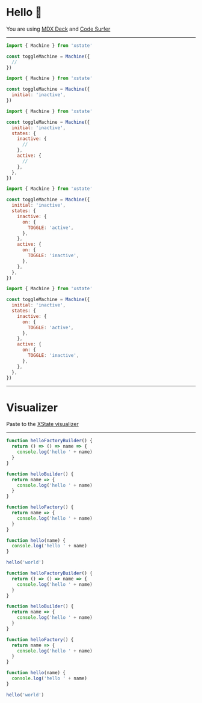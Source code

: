 
# Hello 👋

You are using [MDX Deck](https://github.com/jxnblk/mdx-deck) and [Code Surfer](https://github.com/pomber/code-surfer)

---

<CodeSurferLayout>

```js 1:3,5 title="A simple toggle machine example"
import { Machine } from 'xstate'

const toggleMachine = Machine({
  //
})
```

```js 4:4 subtitle="Initial state"
import { Machine } from 'xstate'

const toggleMachine = Machine({
  initial: 'inactive',
})
```

```js 5:6,8:9,11 subtitle="States"
import { Machine } from 'xstate'

const toggleMachine = Machine({
  initial: 'inactive',
  states: {
    inactive: {
      //
    },
    active: {
      //
    },
  },
})
```

```js 7:9,12:14 subtitle="Events"
import { Machine } from 'xstate'

const toggleMachine = Machine({
  initial: 'inactive',
  states: {
    inactive: {
      on: {
        TOGGLE: 'active',
      },
    },
    active: {
      on: {
        TOGGLE: 'inactive',
      },
    },
  },
})
```

```js 3:17 subtitle="Copy these lines"
import { Machine } from 'xstate'

const toggleMachine = Machine({
  initial: 'inactive',
  states: {
    inactive: {
      on: {
        TOGGLE: 'active',
      },
    },
    active: {
      on: {
        TOGGLE: 'inactive',
      },
    },
  },
})
```

</CodeSurferLayout>

---

# Visualizer

Paste to the <a target="\_blank" href="https://statecharts.github.io/xstate-viz/">XState visualizer</a>

---

<CodeSurferLayout>

```js subtitle="Adding more code so I can show you how the zoom works"
function helloFactoryBuilder() {
  return () => () => name => {
    console.log('hello ' + name)
  }
}

function helloBuilder() {
  return name => {
    console.log('hello ' + name)
  }
}

function helloFactory() {
  return name => {
    console.log('hello ' + name)
  }
}

function hello(name) {
  console.log('hello ' + name)
}

hello('world')
```

```js 1:23
function helloFactoryBuilder() {
  return () => () => name => {
    console.log('hello ' + name)
  }
}

function helloBuilder() {
  return name => {
    console.log('hello ' + name)
  }
}

function helloFactory() {
  return name => {
    console.log('hello ' + name)
  }
}

function hello(name) {
  console.log('hello ' + name)
}

hello('world')
```

</CodeSurferLayout>
